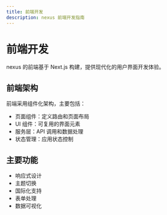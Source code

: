 ```yaml
---
title: 前端开发
description: nexus 前端开发指南
---
```


# 前端开发

nexus 的前端基于 Next.js 构建，提供现代化的用户界面开发体验。

## 前端架构

前端采用组件化架构，主要包括：

- 页面组件：定义路由和页面布局
- UI 组件：可复用的界面元素
- 服务层：API 调用和数据处理
- 状态管理：应用状态控制

## 主要功能

- 响应式设计
- 主题切换
- 国际化支持
- 表单处理
- 数据可视化 